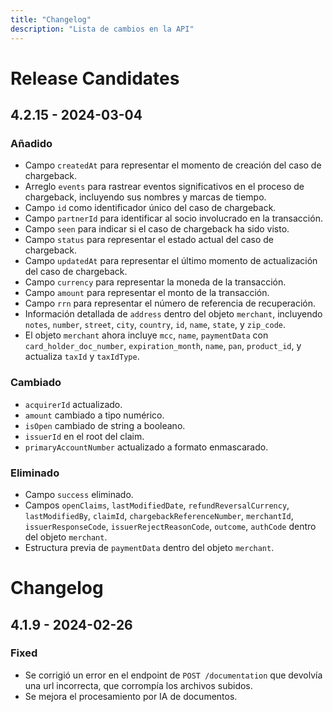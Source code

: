 ```yaml
---
title: "Changelog"
description: "Lista de cambios en la API"
---
```


# Release Candidates

## 4.2.15 - 2024-03-04

### Añadido

- Campo `createdAt` para representar el momento de creación del caso de chargeback.
- Arreglo `events` para rastrear eventos significativos en el proceso de chargeback, incluyendo sus nombres y marcas de tiempo.
- Campo `id` como identificador único del caso de chargeback.
- Campo `partnerId` para identificar al socio involucrado en la transacción.
- Campo `seen` para indicar si el caso de chargeback ha sido visto.
- Campo `status` para representar el estado actual del caso de chargeback.
- Campo `updatedAt` para representar el último momento de actualización del caso de chargeback.
- Campo `currency` para representar la moneda de la transacción.
- Campo `amount` para representar el monto de la transacción.
- Campo `rrn` para representar el número de referencia de recuperación.
- Información detallada de `address` dentro del objeto `merchant`, incluyendo `notes`, `number`, `street`, `city`, `country`, `id`, `name`, `state`, y `zip_code`.
- El objeto `merchant` ahora incluye `mcc`, `name`, `paymentData` con `card_holder_doc_number`, `expiration_month`, `name`, `pan`, `product_id`, y actualiza `taxId` y `taxIdType`.

### Cambiado

- `acquirerId` actualizado.
- `amount` cambiado a tipo numérico.
- `isOpen` cambiado de string a booleano.
- `issuerId` en el root del claim.
- `primaryAccountNumber` actualizado a formato enmascarado.

### Eliminado

- Campo `success` eliminado.
- Campos `openClaims`, `lastModifiedDate`, `refundReversalCurrency`, `lastModifiedBy`, `claimId`, `chargebackReferenceNumber`, `merchantId`, `issuerResponseCode`, `issuerRejectReasonCode`, `outcome`, `authCode` dentro del objeto `merchant`.
- Estructura previa de `paymentData` dentro del objeto `merchant`.

# Changelog

## 4.1.9 - 2024-02-26

### Fixed

- Se corrigió un error en el endpoint de `POST /documentation` que devolvía una url incorrecta, que corrompía los archivos subidos.
- Se mejora el procesamiento por IA de documentos.

```

```
